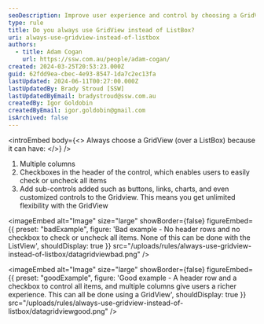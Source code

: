 ```yaml
---
seoDescription: Improve user experience and control by choosing a GridView over a ListBox, offering multiple columns, header rows with checkable items, and sub-control customization
type: rule
title: Do you always use GridView instead of ListBox?
uri: always-use-gridview-instead-of-listbox
authors:
  - title: Adam Cogan
    url: https://ssw.com.au/people/adam-cogan/
created: 2024-03-25T20:53:23.000Z
guid: 62fdd9ea-cbec-4e93-8547-1da7c2ec13fa
lastUpdated: 2024-06-11T00:27:00.000Z
lastUpdatedBy: Brady Stroud [SSW]
lastUpdatedByEmail: bradystroud@ssw.com.au
createdBy: Igor Goldobin
createdByEmail: igor.goldobin@gmail.com
isArchived: false
---
```


<introEmbed
  body={<>
Always choose a GridView (over a ListBox) because it can have:
  </>}
/>
1. Multiple columns
2. Checkboxes in the header of the control, which enables users to easily check or uncheck all items
3. Add sub-controls added such as buttons, links, charts, and even customized controls to the Gridview. This means you get unlimited flexibility with the GridView

<imageEmbed
  alt="Image"
  size="large"
  showBorder={false}
  figureEmbed={{
    preset: "badExample",
    figure: 'Bad example - No header rows and no checkbox to check or uncheck all items. None of this can be done with the ListView',
    shouldDisplay: true
  }}
  src="/uploads/rules/always-use-gridview-instead-of-listbox/datagridviewbad.png"
/>

<imageEmbed
  alt="Image"
  size="large"
  showBorder={false}
  figureEmbed={{
    preset: "goodExample",
    figure: 'Good example - A header row and a checkbox to control all items, and multiple columns give users a richer experience. This can all be done using a GridView',
    shouldDisplay: true
  }}
  src="/uploads/rules/always-use-gridview-instead-of-listbox/datagridviewgood.png"
/>
